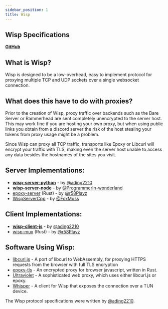 ```yaml
---
sidebar_position: 1
title: Wisp
---
```


## Wisp Specifications

[**GitHub**](https://github.com/MercuryWorkshop/wisp-protocol)

## What is Wisp?

Wisp is designed to be a low-overhead, easy to implement protocol for proxying multiple TCP and UDP sockets over a single websocket connection.

## What does this have to do with proxies?

Prior to the creation of Wisp, proxy traffic over backends such as the Bare Server or Rammerhead are sent completely unencrypted to the server host. This may work fine if you are hosting your own proxy, but when using public links you obtain from a discord server the risk of the host stealing your tokens from proxy usage might be a problem. 

Since Wisp can proxy all TCP traffic, transports like Epoxy or Libcurl will encrypt your traffic with TLS, making even the server host unable to access any data besides the hostnames of the sites you visit.

## Server Implementations:
- **[wisp-server-python](https://github.com/MercuryWorkshop/wisp-server-python)** - by [@ading2210](https://github.com/ading2210)
- **[wisp-server-node](https://github.com/MercuryWorkshop/wisp-server-node)** - by [@ProgrammerIn-wonderland](https://github.com/ProgrammerIn-wonderland)
- [epoxy-server](https://github.com/MercuryWorkshop/epoxy-tls/tree/multiplexed/server) (Rust) - by [@r58Playz](https://github.com/r58Playz)
- [WispServerCpp](https://github.com/FoxMoss/WispServerCpp) - by [@FoxMoss](https://github.com/FoxMoss)

## Client Implementations:
- **[wisp-client-js](https://github.com/MercuryWorkshop/wisp-client-js)** - by [@ading2210](https://github.com/ading2210)
- [wisp-mux](https://crates.io/crates/wisp-mux) (Rust) - by [@r58Playz](https://github.com/r58Playz)

## Software Using Wisp:
- [libcurl.js](https://github.com/ading2210/libcurl.js) - A port of libcurl to WebAssembly, for proxying HTTPS requests from the browser with full TLS encryption
- [epoxy-tls](https://github.com/MercuryWorkshop/epoxy-tls) - An encrypted proxy for browser javascript, written in Rust.
- [Ultraviolet](https://github.com/titaniumnetwork-dev/Ultraviolet/) - A sophisticated web proxy, which uses either libcurl.js or epoxy. 
- [Whisper](https://github.com/MercuryWorkshop/Whisper) - A client for Wisp that exposes the connection over a TUN device.

The Wisp protocol specifications were written by [@ading2210](https://github.com/ading2210).